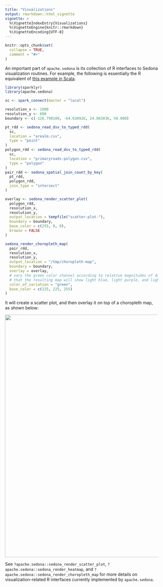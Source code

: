 ```yaml
---
title: "Visualizations"
output: rmarkdown::html_vignette
vignette: >
  %\VignetteIndexEntry{Visualizations}
  %\VignetteEngine{knitr::rmarkdown}
  %\VignetteEncoding{UTF-8}
---
```


```r
knitr::opts_chunk$set(
  collapse = TRUE,
  comment = "#>"
)
```

An important part of `apache.sedona` is its collection of R interfaces to Sedona visualization routines.
For example, the following
is essentially the R equivalent of [this example in Scala](https://github.com/apache/incubator-sedona/blob/f6b1c5e24bdb67d2c8d701a9b2af1fb5658fdc4d/viz/src/main/scala/org/apache/sedona/viz/showcase/ScalaExample.scala#L142-L160).

``` r
library(sparklyr)
library(apache.sedona)

sc <- spark_connect(master = "local")

resolution_x <- 1000
resolution_y <- 600
boundary <- c(-126.790180, -64.630926, 24.863836, 50.000)

pt_rdd <- sedona_read_dsv_to_typed_rdd(
  sc,
  location = "arealm.csv",
  type = "point"
)
polygon_rdd <- sedona_read_dsv_to_typed_rdd(
  sc,
  location = "primaryroads-polygon.csv",
  type = "polygon"
)
pair_rdd <- sedona_spatial_join_count_by_key(
  pt_rdd,
  polygon_rdd,
  join_type = "intersect"
)

overlay <- sedona_render_scatter_plot(
  polygon_rdd,
  resolution_x,
  resolution_y,
  output_location = tempfile("scatter-plot-"),
  boundary = boundary,
  base_color = c(255, 0, 0),
  browse = FALSE
)

sedona_render_choropleth_map(
  pair_rdd,
  resolution_x,
  resolution_y,
  output_location = "/tmp/choropleth-map",
  boundary = boundary,
  overlay = overlay,
  # vary the green color channel according to relative magnitudes of data points so
  # that the resulting map will show light blue, light purple, and light gray pixels
  color_of_variation = "green",
  base_color = c(225, 225, 255)
)
```

It will create a scatter plot, and then overlay it on top of a choropleth map, as shown below:

<img src="images/choropleth-map.png" width=800 />

See `?apache.sedona::sedona_render_scatter_plot`, `?apache.sedona::sedona_render_heatmap`,
and `?apache.sedona::sedona_render_choropleth_map` for more details on visualization-related
R interfaces currently implemented by `apache.sedona`.
